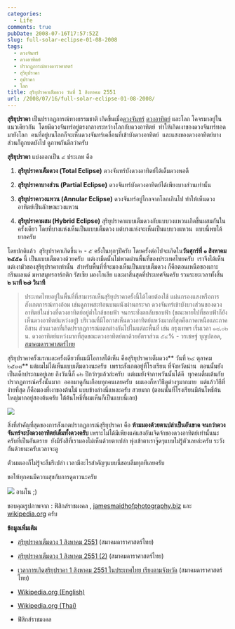 ```yaml
---
categories:
  - Life
comments: true
pubDate: 2008-07-16T17:57:52Z
slug: full-solar-eclipse-01-08-2008
tags:
  - ดวงจันทร์
  - ดวงอาทิตย์
  - ปรากฏการณ์ทางดาราศาสตร์
  - สุริยุปราคา
  - อุปราคา
  - โลก
title: สุริยุปราคาเต็มดวง วันที่ 1 สิงหาคม 2551
url: /2008/07/16/full-solar-eclipse-01-08-2008/
---
```


**สุริยุปราคา** เป็นปรากฏการณ์ทางธรรมชาติ เกิดขึ้นเมื่อ[ดวงจันทร์](https://armno.in.th/content/ดวงจันทร์) [ดวงอาทิตย์](https://armno.in.th/content/%e0%b8%94%e0%b8%a7%e0%b8%87%e0%b8%ad%e0%b8%b2%e0%b8%97%e0%b8%b4%e0%b8%95%e0%b8%a2%e0%b9%8c) และโลก โคจรมาอยู่ในแนวเดียวกัน  โดยมีดวงจันทร์อยู่ตรงกลางระหว่างโลกกับดวงอาทิตย์  ทำให้เกิดเงาของดวงจันทร์ทอดมายังโลก  คนที่อยู่บนโลกก็จะเห็นดวงจันทร์เคลื่อนที่เข้าบังดวงอาทิตย์  และแสงของดวงอาทิตย์บางส่วนก็ถูกบดบังไป ดูภาพกันดีกว่าครับ

**สุริยุปราคา** แบ่งออกเป็น ๔ ประเภท คือ

1. **สุริยุปราคาเต็มดวง (Total Eclipse)** ดวงจันทร์บังดวงอาทิตย์ได้เต็มดวงพอดี

2) **สุริยุปราคาบางส่วน (Partial Eclipse)** ดวงจันทร์บังดวงอาทิตย์ได้เพียงบางส่วนเท่านั้น

3. **สุริยุปราคาวงแหวน (Annular Eclipse)** ดวงจันทร์อยู่ไกลจากโลกเกินไป ทำให้เห็นดวงอาทิตย์เป็นลักษณะวงแหวน

4) **สุริยุปราคาผสม (Hybrid Eclipse)** สุริยุปราคาแบบเต็มดวงกับแบบวงแหวนเกิดขึ้นผสมกันในครั้งเดียว โดยที่บางแห่งเห็นเป็นแบบเต็มดวง แต่บางแห่งจะเห็นเป็นแบบวงแหวน  แบบนี้พบได้ยากครับ

โดยปกติแล้ว  สุริยุปราคาเกิดขึ้น ๒ - ๕ ครั้งในทุกๆปีครับ โดยครั้งต่อไปจะเกิดใน**วันศุกร์ที่ ๑ สิงหาคม ๒๕๕๑** นี้ เป็นแบบเต็มดวงด้วยครับ  แต่เงามืดนั้นไม่พาดผ่านพื้นที่ของประเทศไทยครับ  เราจึงได้เห็นแต่เงามัวของสุริยุปราคาเท่านั้น  สำหรับพื้นที่ที่จะมองเห็นเป็นแบบเต็มดวง ก็คือตอนเหนือของเกาะกรีนแลนด์ มหาสมุทรอาร์กติก รัสเซีย มองโกเลีย และมาสิ้นสุดที่ประเทศจีนครับ รวมระยะเวลาทั้งสิ้น **๒ นาที ๒๗ วินาที**

> ประเทศไทยอยู่ในพื้นที่ที่สามารถเห็นสุริยุปราคาครั้งนี้ได้โดยต้องใช้ แผ่นกรองแสงหรือการสังเกตการณ์ทางอ้อม เช่นดูภาพสะท้อนบนผนังผ่านกระจก ดวงจันทร์เข้าบังบางส่วนของดวงอาทิตย์ในช่วงที่ดวงอาทิตย์อยู่ต่ำใกล้ขอบฟ้า จนกระทั่งตกลับขอบฟ้า (ขณะหายไปที่ขอบฟ้าก็ยังเห็นดวงอาทิตย์แหว่งอยู่) บริเวณที่มีโอกาสเห็นดวงอาทิตย์แหว่งมากที่สุดคือภาคเหนือและภาคอีสาน ส่วนเวลาที่เกิดปรากฏการณ์แตกต่างกันไปในแต่ละพื้นที่ เช่น กรุงเทพฯ เริ่มเวลา ๑๘.๐๒ น. ดวงอาทิตย์แหว่งมากที่สุดขณะดวงอาทิตย์ตกด้วยอัตราส่วน ๕๔% - วรเชษฐ์ บุญปลอด, [สมาคมดาราศาสตร์ไทย](http://thaiastro.nectec.or.th/)

สุริยุปราคาครั้งแรกและครั้งเดียวที่ผมมีโอกาสได้เห็น คือสุริยุปราคาเต็มดวง** วันที่ ๒๔ ตุลาคม ๒๕๓๘** แต่ผมไม่ได้เห็นแบบเต็มดวงนะครับ  เพราะสังเกตอยู่ที่โรงเรียน ที่จังหวัดน่าน  ตอนนั้นยังเป็นเด็กประถมอยู่เลย ถึงวันนี้ก็ ๑๒ ปีกว่าๆแล้วล่ะครับ  แต่ผมยังจำภาพวันนั้นได้ดี  ทุกคนตื่นเต้นกับปรากฏการณ์ครั้งนั้นมาก  ออกมาดูกันเกือบทุกคนเลยครับ  ผมเองก็หาวิธีดูต่างๆมากมาย  แต่แล้ววิธีที่ง่ายที่สุด ก็คือมองที่เงาของต้นไม้ แบบข้างล่างนี่แหละครับ สวยมาก (ตอนนั้นที่โรงเรียนมีต้นโพธิ์ต้นใหญ่มากอยู่สองต้นครับ ใต้ต้นโพธิ์ที่ผมเห็นก็เป็นแบบนี้เลย)

![](https://upload.wikimedia.org/wikipedia/commons/thumb/2/28/IMG_1650_zonsverduistering_Malta.JPG/300px-IMG_1650_zonsverduistering_Malta.JPG)

สิ่งที่สำคัญที่สุดของการสังเกตปรากฏการณ์สุริยุปราคา คือ **ห้ามมองด้วยตาเปล่าเป็นอันขาด จนกว่าดวงจันทร์จะบังดวงอาทิตย์เต็มทั้งดวงครับ** เพราะไม่ได้มีเพียงแค่แสงอันเจิดจ้าของดวงอาทิตย์เท่านั้นนะครับที่เป็นอันตราย  ยังมีรังสีที่เรามองไม่เห็นด้วยตาเปล่า พุ่งเข้าตาเราจู๊ดๆแบบไม่รู้ตัวเลยล่ะครับ ระวังกันด้วยนะครับเวลาจะดู

ตัวผมเองก็ไม่รู้จะลืมรึเปล่า เวลามีอะไรสำคัญๆแบบนี้ชอบลืมทุกทีเลยครับ

ขอให้ทุกคนมีความสุขกับการดูดาวนะครับ

![](https://armno.in.th/wp-content/uploads/2008/07/ava120-thumb.gif)
อามโน
;)

ขอบคุณรูปภาพจาก : ฟิสิกส์ราชมงคล , [jamesmaidhofphotography.biz](http://www.jamesmaidhofphotography.biz) และ [wikipedia.org](http://www.wikipedia.org) ครับ

**ข้อมูลเพิ่มเติม**

- [สุริยุปราคาเต็มดวง 1 สิงหาคม 2551](http://thaiastro.nectec.or.th/skyevnt/eclipses/2008eclipses.html) (สมาคมดาราศาสตร์ไทย)

* [สุริยุปราคาเต็มดวง 1 สิงหาคม 2551 (2)](http://thaiastro.nectec.or.th/skyevnt/eclipses/200808tse.html) (สมาคมดาราศาสตร์ไทย)

- [เวลาการเกิดสุริยุปราคา 1 สิงหาคม 2551 ในประเทศไทย เรียงตามจังหวัด](http://thaiastro.nectec.or.th/skyevnt/eclipses/200808tse-table.html) (สมาคมดาราศาสตร์ไทย)

* [Wikipedia.org (English)](http://en.wikipedia.org/wiki/Solar_eclipse)

- [Wikipedia.org (Thai)](http://th.wikipedia.org/wiki/%E0%B8%AA%E0%B8%B8%E0%B8%A3%E0%B8%B4%E0%B8%A2%E0%B8%B8%E0%B8%9B%E0%B8%A3%E0%B8%B2%E0%B8%84%E0%B8%B2)

* ฟิสิกส์ราชมงคล
